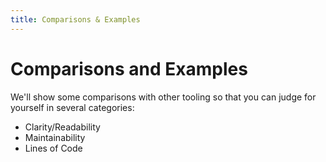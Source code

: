 ```yaml
---
title: Comparisons & Examples
---
```


# Comparisons and Examples

We'll show some comparisons with other tooling so that you can judge for yourself in several categories:

- Clarity/Readability
- Maintainability
- Lines of Code
